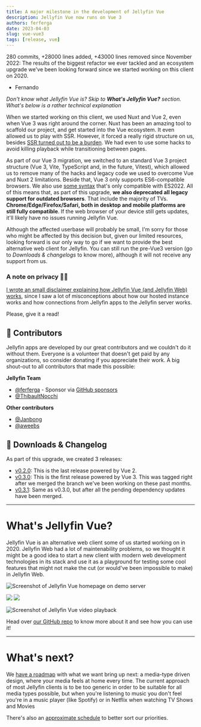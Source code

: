 ```yaml
---
title: A major milestone in the development of Jellyfin Vue
description: Jellyfin Vue now runs on Vue 3
authors: ferferga
date: 2023-04-03
slug: vue-vue3
tags: [release, vue]
---
```



280 commits, +28000 lines added, +43000 lines removed since November 2022: The results of the biggest refactor we ever tackled
and an ecosystem upgrade we've been looking forward since we started working on this client on 2020.

- Fernando

<!--truncate-->

*Don't know what Jellyfin Vue is? Skip to **What's Jellyfin Vue?** section. What's below is a rather technical explanation*

When we started working on this client, we used Nuxt and Vue 2, even when Vue 3 was right around the corner.
Nuxt has been an amazing tool to scaffold our project, and get started into the Vue ecosystem.
It even allowed us to play with SSR. However, it forced a really rigid structure on us, besides
[SSR turned out to be a burden](https://github.com/jellyfin/jellyfin-vue/discussions/1620).
We had even to use some hacks to avoid killing playback while transitioning between pages.

As part of our Vue 3 migration, we switched to an standard Vue 3 project structure
(Vue 3, Vite, TypeScript and, in the future, Vitest), which allowed us to remove many of the hacks
and legacy code we used to overcome Vue and Nuxt 2 limitations. Beside that, Vue 3
only supports ES6-compatible browsers. We also use [some syntax](https://github.com/jellyfin/jellyfin-vue/blob/master/frontend/src/main.ts#L2)
that's only compatible with ES2022. All of this means that, as part of this upgrade, **we also deprecated all legacy support for outdated browsers**.
That include the majority of TVs. **Chrome/Edge/Firefox/Safari, both in desktop and mobile platforms are still fully compatible**.
If the web browser of your device still gets updates, it'll likely have no issues running Jellyfin Vue.

Although the affected userbase will probably be small, I'm sorry for those who might be affected by this decision but,
given our limited resources, looking forward is our only way to go if we want to provide the best alternative web client for Jellyfin.
You can still run the pre-Vue3 version (go to *Downloads & changelogs* to know more), although it will not receive any support from us.

### A note on privacy 🕵🏻

[I wrote an small disclaimer explaining how Jellyfin Vue (and Jellyfin Web) works](https://github.com/jellyfin/jellyfin-vue#privacy-disclaimer-),
since I saw a lot of misconceptions about how our hosted instance works and how connections from Jellyfin apps to the Jellyfin server works.

Please, give it a read!

## 👥 Contributors

Jellyfin apps are developed by our great contributors and we couldn't do it without them. Everyone is a volunteer that
doesn't get paid by any organizations, so consider donating if you appreciate their work. A big shout-out to all
contributors that made this possible:

**Jellyfin Team**

- [@ferferga](https://github.com/ferferga) - Sponsor via [GitHub sponsors](https://github.com/sponsors/ferferga)
- [@ThibaultNocchi](https://github.com/ThibaultNocchi)

**Other contributors**

- [@Janbong](https://github.com/Janbong)
- [@aweebs](https://github.com/aweebs)

## 💾 Downloads & Changelog

As part of this upgrade, we created 3 releases:

* [v0.2.0](https://github.com/jellyfin/jellyfin-vue/releases/tag/0.2.0): This is the last release powered by Vue 2.
* [v0.3.0](https://github.com/jellyfin/jellyfin-vue/releases/tag/0.3.0): This is the first release powered by Vue 3. This was tagged right after we merged the branch we've been working on these past months.
* [v0.3.1](https://github.com/jellyfin/jellyfin-vue/releases/tag/0.3.1): Same as v0.3.0, but after all the pending dependency updates have been merged.

---

# What's Jellyfin Vue?

Jellyfin Vue is an alternative web client some of us started working on in 2020. Jellyfin Web had a lot of maintenability
problems, so we thought it might be a good idea to start a new client with modern web development technologies in its stack
and use it as a playground for testing some cool features that might not make the cut (or would've been impossible to make)
in Jellyfin Web.

![Screenshot of Jellyfin Vue homepage on demo server](./vue-homepage.png)

<ImgComparisonSlider className='margin-bottom--md'>
  <img slot='before' src={require('./music_full.png').default} />
  <img slot='after' src={require('./music_mini.png').default} />
</ImgComparisonSlider>

![Screenshot of Jellyfin Vue video playback](./video.png)

Head over [our GitHub repo](https://github.com/jellyfin/jellyfin-vue) to know more about it and see how you can use it!

---

# What's next?

We [have a roadmap](https://github.com/jellyfin/jellyfin-vue/discussions/1679) with what we want bring up next:
a media-type driven design, where your media feels at home every time. The current approach of most Jellyfin clients
is to be too generic in order to be suitable for all media types possible, but when you're listening to music you
don't feel you're in a music player (like Spotify) or in Netflix when watching TV Shows and Movies

There's also an [approximate schedule](https://github.com/jellyfin/jellyfin-vue/projects/4) to better sort
our priorities.
